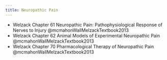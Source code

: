 ```yaml
---
title: Neuropathic Pain
---
```



:::{.callout-note}

- Welzack Chapter 61 Neuropathic Pain: Pathophysiological Response of Nerves to Injury @mcmahonWallMelzackTextbook2013
- Welzack Chapter 62 Animal Models of Experimental Neuropathic Pain @mcmahonWallMelzackTextbook2013
- Welzack Chapter 70 Pharmacological Therapy of Neuropathic Pain @mcmahonWallMelzackTextbook2013
:::

